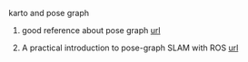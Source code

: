 karto and pose graph

1. good reference about pose graph
[url](https://lucacarlone.mit.edu/datasets)

2. A practical introduction to pose-graph SLAM with ROS
[url](http://sauravag.com/2017/07/an-practical-introduction-to-pose-graph-slam/)
